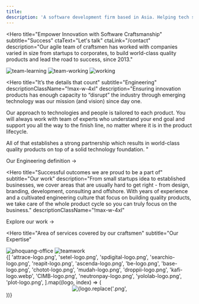 ```yaml
---
title:
description: 'A software development firm based in Asia. Helping tech startups, entrepreneurs and makers build world-class products since 2013.'
---
```


<Hero
  title="Empower Innovation
  with Software Craftsmanship"
  subtitle="Success"
  ctaText="Let's talk"
  ctaLink="/contact"
  description="Our agile team of craftsmen has worked with companies varied in size
  from startups to corporates, to build world-class quality products and
  lead the road to success, since 2013."
>
  <div className="grid grid-cols-1 sm:grid-cols-3 gap-10 mt-20">
    <Image
      src="./images/home/team-learning.webp"
      alt="team-learning"
      className="hidden sm:block"
    />
    <Image src="./images/home/team-working.webp" alt="team-working" />
    <Image
      src="./images/home/working.webp"
      alt="working"
      className="hidden sm:block"
    />
  </div>
</Hero>

<Hero
  title="It’s the details that count"
  subtitle="Engineering"
  descriptionClassName="!max-w-4xl"
  description="Ensuring innovation products has enough capacity to “disrupt” the industry through emerging technology was our mission (and vision) since day one.

Our approach to technologies and people is tailored to each product. You will always work with team of experts who understand your end goal and support you all the way to the finish line, no matter where it is in the product lifecycle.

All of that establishes a strong partnership which results in world-class quality products on top of a solid technology foundation.
"

>

<div className="grid grid-cols-1 md:grid-cols-2 lg:grid-cols-4 gap-8 mb-10">
  <FeatureCard
    title="Pride in
      well-crafted products"
    bgImage="./images/home/svg/bg-item-1.svg"
    iconImg="./images/home/svg/logo-item-1.svg"
  />
  <FeatureCard
    title="Cultivating
      engineering culture"
    bgImage="./images/home/svg/bg-item-2.svg"
    iconImg="./images/home/svg/logo-item-2.svg"
  />
  <FeatureCard
    title="Embracing the Agile Manifesto"
    bgImage="./images/home/svg/bg-item-3.svg"
    iconImg="./images/home/svg/logo-item-3.svg"
  />
  <FeatureCard
    title="Technical decision based on real value"
    bgImage="./images/home/svg/bg-item-4.svg"
    iconImg="./images/home/svg/logo-item-4.svg"
  />
</div>

<Link href="/manifesto" className="text-xl font-medium text-primary">
  Our Engineering definition →
</Link>

</Hero>

<Hero
  title="Successful outcomes
  we are proud to be a part of"
  subtitle="Our work"
  description="From small startups idea to established businesses, we cover areas that are usually hard to get right - from design, branding, development, consulting and offshore. With years of experience and a cultivated engineering culture that focus on building quality products, we take care of the whole product cycle so you can truly focus on the business."
  descriptionClassName="!max-w-4xl"
>
  <div className="grid grid-cols-1 lg:grid-cols-2 gap-8 mb-10">
    <SolutionHighlight
      label="Ideate"
      title="Spark and kick-off your innovation ideas"
      description="We’re the “soul mate” you need to ship the MVP in a
      timely manner so you can quickly validate your idea
      and turn it into reality."
      bgGraphic="./images/home/svg/bg-ideate.svg"
    />
    <SolutionHighlight
      label="Design"
      title="Empower startups through design solutions"
      description="Emphasize your business solution through Design
      Thinking - our approach to create strategic and
      people-centric design solutions. Together we
      collaborate to build experiences that make a
      successful product."
      bgGraphic="./images/home/svg/bg-branding.svg"
    />
    <SolutionHighlight
      label="Build"
      title="Make your dream product possible"
      description="Our woodland, backed by talented and ambitious
      workforce with years of experience, is the top-of-mind
      place for founders looking to scale up their engineering
      capabilities."
      bgGraphic="./images/home/svg/bg-build.svg"
    />
    <SolutionHighlight
      label="Offshore"
      title="Build a trustworthy network
      between talents and founders"
      description="Over the years, we thrive to continuously build a wide
      network of trust between talents and founders, with
      trust at the center of values.
      We connect founders with skillful developers across Asia."
      bgGraphic="./images/home/svg/bg-offshore.svg"
    />

  </div>
  <Link
    href="/work"
    className="text-xl font-medium text-primary"
  >
    Explore our work →
  </Link>
</Hero>

<Hero
  title="Area of services covered by our craftsmen"
  subtitle="Our Expertise"
>
  <NavigationDropDownContent
    groups={siteConfig?.header?.navigation.tabs[0].groups}
    className="grid-cols-1 md:grid-cols-2 lg:grid-cols-4 gap-8 mx-0 px-0 !max-w-auto !px-0"
  />
</Hero>

<Section>
  <HStack gap="xl">
    <FlexItem className="flex-1 lg:basis-2/3">
      <Image src="./images/home/phoquang-office.jpg" alt="phoquang-office" />
    </FlexItem>
    <FlexItem className="hidden lg:block lg:basis-1/3">
      <Image
        src="./images/home/teamwork.webp"
        alt="teamwork"
        className="px-2.5"
      />
    </FlexItem>
  </HStack>
</Section>

<Section className="py-16">
  <div className="grid grid-cols-2 lg:grid-cols-4 gap-8 max-w-6xl mx-auto">
    {[
      'attrace-logo.png',
      'setel-logo.png',
      'spdigital-logo.png',
      'searchio-logo.png',
      'reapit-logo.png',
      'ascenda-logo.png',
      'be-logo.png',
      'base-logo.png',
      'chotot-logo.png',
      'mudah-logo.png',
      'droppii-logo.png',
      'kafi-logo.webp',
      'CIMB-logo.png',
      'neutronpay-logo.png',
      'yololab-logo.png',
      'plot-logo.png',
    ].map((logo, index) => (
      <Center
        className="h-full lg:h-40 max-h-[60px] lg:max-h-[160px] sm:px-12 px-8"
        key={index}
      >
        <Image
          src={`./images/home/${logo}`}
          alt={logo.replace('.png', '')}
          className="w-auto h-full object-contain relative"
          containerClassName="h-full w-full flex items-center justify-center"
        />
      </Center>
    ))}
  </div>
</Section>

<Contact />
